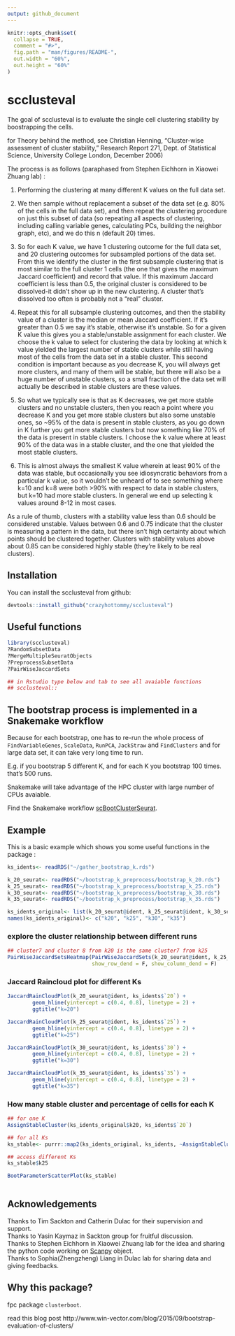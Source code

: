```yaml
---
output: github_document
---
```


<!-- README.md is generated from README.Rmd. Please edit that file -->

```r
knitr::opts_chunk$set(
  collapse = TRUE,
  comment = "#>",
  fig.path = "man/figures/README-",
  out.width = "60%",
  out.height = "60%"
)
```
# scclusteval

The goal of scclusteval is to evaluate the single cell clustering stability by
boostrapping the cells.

for Theory behind the method, see Christian Henning, “Cluster-wise assessment of
cluster stability,” Research Report 271, Dept. of Statistical Science, University 
College London, December 2006)

The process is as follows (paraphased from Stephen Eichhorn in Xiaowei Zhuang lab) :

1. Performing the clustering at many different K values on the full data set. 

2. We then sample without replacement a subset of the data set (e.g. 80% of the 
cells in the full data set), and then repeat the clustering procedure on just 
this subset of data (so repeating all aspects of clustering, including calling 
variable genes, calculating PCs, building the neighbor graph, etc), and we do 
this n (default 20) times. 

3. So for each K value, we have 1 clustering outcome for the full data set, 
and 20 clustering outcomes for subsampled portions of the data set. From this we
identify the cluster in the first subsample clustering that is most similar to 
the full cluster 1 cells (the one that gives the maximum Jaccard coefficient) and 
record that value. If this maximum Jaccard coefficient is less than 0.5, the 
original cluster is considered to be dissolved-it didn’t show up in the new clustering. 
A cluster that’s dissolved too often is probably not a “real” cluster.


4. Repeat this for all subsample clustering outcomes, and then the 
stability value of a cluster is the median or mean Jaccard coefficient. If it's 
greater than 0.5 we say it's stable, otherwise it's unstable. So for a given K 
value this gives you a stable/unstable assignment for each cluster. We choose the 
k value to select for clustering the data by looking at which k value yielded the 
largest number of stable clusters while still having most of the cells from the 
data set in a stable cluster. This second condition is important because as you 
decrease K, you will always get more clusters, and many of them will be stable, 
but there will also be a huge number of unstable clusters, so a small fraction 
of the data set will actually be described in stable clusters are these values. 

5. So what we typically see is that as K decreases, we get more stable clusters and no 
unstable clusters, then you reach a point where you decrease K and you get more stable 
clusters but also some unstable ones, so ~95% of the data is present in stable clusters, 
as you go down in K further you get more stable clusters but now something like 70% of 
the data is present in stable clusters. I choose the k value where at least 90% of the 
data was in a stable cluster, and the one that yielded the most stable clusters. 

6. This is almost always the smallest K value wherein at least 90% of the data was stable, 
but occasionally you see idiosyncratic behaviors from a particular k value, so it 
wouldn't be unheard of to see something where k=10 and k=8 were both >90% with respect 
to data in stable clusters, but k=10 had more stable clusters. In general we end up 
selecting k values around 8-12 in most cases.


As a rule of thumb, clusters with a stability value less than 0.6 should be considered 
unstable. Values between 0.6 and 0.75 indicate that the cluster is measuring a pattern 
in the data, but there isn’t high certainty about which points should be clustered 
together. Clusters with stability values above about 0.85 can be considered highly 
stable (they’re likely to be real clusters).

## Installation

You can install the scclusteval from github:  

``` r
devtools::install_github("crazyhottommy/scclusteval")
```


## Useful functions

```r
library(scclusteval)
?RandomSubsetData
?MergeMultipleSeuratObjects
?PreprocessSubsetData
?PairWiseJaccardSets

## in Rstudio type below and tab to see all avaiable functions
## scclusteval::
```

## The bootstrap process is implemented in a Snakemake workflow

Because for each bootstrap, one has to re-run the whole process of `FindVariableGenes`,
`ScaleData`, `RunPCA`, `JackStraw` and `FindClusters` and for large data set, it can
take very long time to run.

E.g. if you bootstrap 5 different K, and for each K you bootstrap 100 times. that's
500 runs.

Snakemake will take advantage of the HPC cluster with large number of CPUs avaiable.

Find the Snakemake workflow [scBootClusterSeurat](https://github.com/crazyhottommy/scBootClusterSeurat).

## Example

This is a basic example which shows you some useful functions in the package :

```r
ks_idents<- readRDS("~/gather_bootstrap_k.rds")

k_20_seurat<- readRDS("~/bootstrap_k_preprocess/bootstrap_k_20.rds")
k_25_seurat<- readRDS("~/bootstrap_k_preprocess/bootstrap_k_25.rds")
k_30_seurat<- readRDS("~/bootstrap_k_preprocess/bootstrap_k_30.rds")
k_35_seurat<- readRDS("~/bootstrap_k_preprocess/bootstrap_k_35.rds")

ks_idents_original<- list(k_20_seurat@ident, k_25_seurat@ident, k_30_seurat@ident, k_35_seurat@ident)
names(ks_idents_original)<- c("k20", "k25", "k30", "k35")
```

### explore the cluster relationship between different runs 
```r
## cluster7 and cluster 8 from k20 is the same cluster7 from k25
PairWiseJaccardSetsHeatmap(PairWiseJaccardSets(k_20_seurat@ident, k_25_seurat@ident),
                           show_row_dend = F, show_column_dend = F)
```


### Jaccard Raincloud plot for different Ks

```r
JaccardRainCloudPlot(k_20_seurat@ident, ks_idents$`20`) + 
        geom_hline(yintercept = c(0.4, 0.8), linetype = 2) +
        ggtitle("k=20")

JaccardRainCloudPlot(k_25_seurat@ident, ks_idents$`25`) + 
        geom_hline(yintercept = c(0.4, 0.8), linetype = 2) +
        ggtitle("k=25")

JaccardRainCloudPlot(k_30_seurat@ident, ks_idents$`30`) + 
        geom_hline(yintercept = c(0.4, 0.8), linetype = 2) +
        ggtitle("k=30")

JaccardRainCloudPlot(k_35_seurat@ident, ks_idents$`35`) + 
        geom_hline(yintercept = c(0.4, 0.8), linetype = 2) +
        ggtitle("k=35")
```

### How many stable cluster and percentage of cells for each K

```r
## for one K
AssignStableCluster(ks_idents_original$k20, ks_idents$`20`)

## for all Ks
ks_stable<- purrr::map2(ks_idents_original, ks_idents, ~AssignStableCluster(ident1= .x, idents = .y))

## access different Ks
ks_stable$k25

BootParameterScatterPlot(ks_stable)
        
```


## Acknowledgements

Thanks to Tim Sackton and Catherin Dulac for their supervision and support.  
Thanks to Yasin Kaymaz in Sackton group for fruitful discussion.  
Thanks to Stephen Eichhorn in Xiaowei Zhuang lab for the idea and sharing the python code working
on [Scanpy](https://github.com/theislab/scanpy) object.  
Thanks to Sophia(Zhengzheng) Liang in Dulac lab for sharing data and giving feedbacks.

## Why this package?

fpc package `clusterboot`. 

read this blog post http://www.win-vector.com/blog/2015/09/bootstrap-evaluation-of-clusters/

